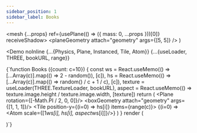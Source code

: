 ---
sidebar_position: 1
sidebar_label: Books
---



  <mesh {...props} ref={usePlane(() => ({ mass: 0, ...props }))[0]} receiveShadow>
    <planeGeometry attach="geometry" args={[5, 5]} />
    <shadowMaterial attach="material" color="#171717" opacity={0.5} />
  </mesh>
)



<Demo noInline
    {...{Physics, Plane, Instanced, Tile, Atom}}
    {...{useLoader, THREE, bookURL, range}}
>
{`function Books ({count: c=10}) {
  const ws = React.useMemo(() => [...Array(c)].map(() => 2 - random()), [c]),
        hs = React.useMemo(() => [...Array(c)].map(() => random() / c + 1 / c), [c]),
        texture = useLoader(THREE.TextureLoader, bookURL),
        aspect = React.useMemo(() => texture.image.height / texture.image.width, [texture])
  return (
    <Physics>
      <Plane rotation={[-Math.PI / 2, 0, 0]}/>
      <Instanced>
        <boxGeometry attach="geometry" args={[1, 1, 1]}/>
        <meshPhongMaterial attachArray="material" color="white"/>
        <meshPhongMaterial attachArray="material" map={texture}/>
        <meshPhongMaterial attachArray="material" map={texture}/>
        <meshPhongMaterial attachArray="material" map={texture}/>
        <meshPhongMaterial attachArray="material" color="white"/>
        <meshPhongMaterial attachArray="material" color="white"/>
        <Tile position-y={(i=0) => hs[i]} items={range(c)}>
          {(i=0) => <Atom scale={[1*ws[i], hs[i], aspect*ws[i]]}/>}
        </Tile>
      </Instanced>
    </Physics>
  )
}
render (

  <Canvas>
    <React.Suspense fallback={null}>
      <Books/>
    </React.Suspense>
  </Canvas>
)`}
</Demo>
